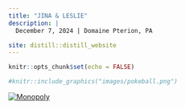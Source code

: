```yaml
---
title: "JINA & LESLIE"
description: |
  December 7, 2024 | Domaine Pterion, PA

site: distill::distill_website
---
```




```r
knitr::opts_chunk$set(echo = FALSE)
```


```r
#knitr::include_graphics("images/pokeball.png")
```

[![Monopoly](images/monopoly.png)](https://lzhen4.github.io/gpetersii/pictures.html)


<div id="countdown"></div>
<script src="js/countdown.js"></script>
